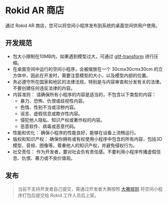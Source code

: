 # Rokid AR 商店

通过 Rokid AR 商店，您可以将空间小程序发布到系统的桌面空间供用户使用。

## 开发规范

- 包大小限制在10MB内，如果遇到模型过大，可通过 [gltf-transform](https://gltf-transform.dev/) 进行压缩。
- 在桌面空间中运行的空间小程序，会被缩放在一个 30cmx30cmx30cm 的立方体中，因此在开发时，需要注意模型的大小，以及模型内部的位置。
- 务必遵守所在国家和地区的法律法规，特别是与内容审查和分发有关的法律。不要创建任何违反法律的内容。
- 内容准则： 请确保所有小程序的内容是适当的，不包含以下类型的内容：
  - 暴力、恐怖、仇恨或歧视性内容。
  - 色情、性别不当或淫秽内容。
  - 谣言、虚假信息或欺诈性内容。
  - 侵犯他人隐私、知识产权或著作权的内容。
  - 恶意软件、病毒或恶意代码。
- 性能和优化： 确保小程序的性能良好，能够在设备上流畅运行。
- 版权和知识产权： 确保你拥有或有权使用小程序中包含的所有内容，包括3D模型、音频、图像等。尊重他人的知识产权，并避免侵权行为。
- 社交责任： 作为开发者，要对社会负有责任感。不要利用小程序传播虚假信息、仇恨、暴力或不良价值观。

## 发布

> 当前不支持开发者自己提交，需通过开发者大赛按照 [大赛规则](https://s.rokid.com/2tnLB1c) 将空间小程序打包后提交给 Rokid 工作人员后上架。
